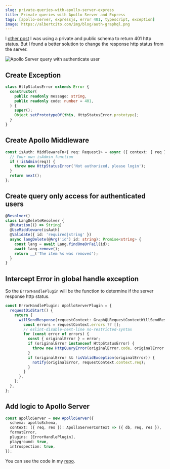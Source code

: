 ```yaml
---
slug: private-queries-with-apollo-server-express
title: Private queries with Apollo Server and Express
tags: [apollo-server, expressjs, error 401, typescript, exception]
image: https://albertcito.com/img/blog/auth-graphql.png
---
```


I [other post](/blog/public-private-schema-with-apollo-server-express) I was using a private and public schema to return 401 http status. But I found a better solution to change the response http status from the server.

<Image
  src="/img/blog/auth-graphql.png"
  alt="Apollo Server query with authenticate user"
  title="Apollo Server query with authenticate user"
/>

<!--truncate-->

## Create Exception

```typescript
class HttpStatusError extends Error {
  constructor(
    public readonly message: string,
    public readonly code: number = 401,
  ) {
    super();
    Object.setPrototypeOf(this, HttpStatusError.prototype);
  }
}
```

## Create Apollo Middleware

```typescript {4}
const isAuth: MiddlewareFn<{ req: Request}> = async ({ context: { req } }, next) => {
  // Your own isAdmin function
  if (!isAdmin(req)) {
    throw new HttpStatusError('Not authorized, please login');
  }
  return next();
};
```


## Create query only access for authenticated users

```typescript {4}
@Resolver()
class LangDeleteResolver {
  @Mutation(() => String)
  @UseMiddleware(isAuth)
  @Validate({ id: 'required|string' })
  async langDelete(@Arg('id') id: string): Promise<string> {
    const lang = await Lang.findOneOrFail(id);
    await lang.remove();
    return __('The item %s was removed');
  }
}
```

## Intercept Error in global handle exception

So the `ErrorHandlePlugin` will be the function to determine if the server response http status.

```typescript {10}
const ErrorHandlePlugin: ApolloServerPlugin = {
  requestDidStart() {
    return {
      willSendResponse(requestContext: GraphQLRequestContextWillSendResponse<ApolloServerContext>) {
        const errors = requestContext.errors ?? [];
        // eslint-disable-next-line no-restricted-syntax
        for (const error of errors) {
          const { originalError } = error;
          if (originalError instanceof HttpStatusError) {
            throw new HttpQueryError(originalError.code, originalError.message, false);
          }
          if (originalError && !isValidException(originalError)) {
            notify(originalError, requestContext.context.req);
          }
        }
      },
    };
  },
};
```

## Add logic to Apollo Server

```typescript {5}
const apolloServer = new ApolloServer({
  schema: apolloSchema,
  context: ({ req, res }): ApolloServerContext => ({ db, req, res }),
  formatError,
  plugins: [ErrorHandlePlugin],
  playground: true,
  introspection: true,
});
```

You can see the code in my [repo](https://github.com/albertcito/nodejs-web-typescript).